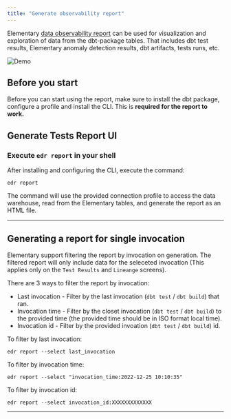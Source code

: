 ```yaml
---
title: "Generate observability report"
---
```



Elementary [data observability report](/understand-elementary/elementary-report-ui) can be used for visualization and exploration of data from the dbt-package tables. That includes dbt test results, Elementary anomaly detection results, dbt artifacts, tests runs, etc.

<Frame>
  <img
    src="https://raw.githubusercontent.com/elementary-data/elementary/master/static/report_ui.gif"
    alt="Demo"
  />
</Frame>

## Before you start

Before you can start using the report, make sure to install the dbt package, configure a profile and install the CLI.
This is **required for the report to work.**

<Accordion title="dbt package installation">

<InstallDbtPackage />

</Accordion>

<Accordion title="Configure connection profile">

<AddConnectionProfile />

</Accordion>

<Accordion title="Install CLI">

<InstallCLI />

</Accordion>

## Generate Tests Report UI

### Execute `edr report` in your shell

After installing and configuring the CLI, execute the command:

```shell
edr report
```

The command will use the provided connection profile to access the data warehouse, read from the Elementary tables, and generate the report as an HTML file.

---

## Generating a report for single invocation

Elementary support filtering the report by invocation on generation.
The filtered report will only include data for the seleceted invocation (This applies only on the `Test Results` and `Lineange` screens).

There are 3 ways to filter the report by invocation:

- Last invocation - Filter by the last invocation (`dbt test` / `dbt build`) that ran.
- Invocation time - Filter by the closet invocation (`dbt test` / `dbt build`) to the provided time (the provided time should be in ISO format local time).
- Invocation id - Filter by the provided invoation (`dbt test` / `dbt build`) id.

To filter by last invocation:

```shell
edr report --select last_invocation
```

To filter by invocation time:

```shell
edr report --select "invocation_time:2022-12-25 10:10:35"
```

To filter by invocation id:

```shell
edr report --select invocation_id:XXXXXXXXXXXXX
```

---

<ShareReport />
